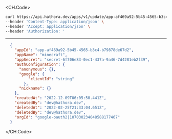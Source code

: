 
<CH.Code>
```bash Example Request
curl https://api.hathora.dev/apps/v1/update/app-af469a92-5b45-4565-b3c4-b79878de67d2 \
--header 'Content-Type: application/json' \
--header 'Accept: application/json' \
--header 'Authorization: '
```
---

```json Example Response
  {
    "appId": "app-af469a92-5b45-4565-b3c4-b79878de67d2",
    "appName": "minecraft",
    "appSecret": "secret-6f706e83-0ec1-437a-9a46-7d4281eb2f39",
    "authConfiguration": {
      "anonymous": {},
      "google": {
          "clientId": "string"
        },
      "nickname": {}
    },
    "createdAt": "2022-12-09T06:05:50.441Z",
    "createdBy": "dev@hathora.dev",
    "deletedAt": "2022-02-25T21:33:04.651Z",
    "deletedBy": "dev@hathora.dev",
    "orgId": "google-oauth2|107030234048588177467"
  }
```
</CH.Code>
